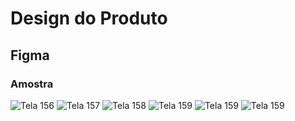 # Design do Produto


## Figma

### Amostra

<div
  style={{
    display: "grid",
    gridTemplateColumns: "repeat(auto-fill, minmax(200px, 1fr))",
    gap: "16px",
    alignItems: "center",
  }}
>
  <Image src="/tela_156.svg" alt="Tela 156" width={300} height={300} />
  <Image src="/tela_157.svg" alt="Tela 157" width={300} height={300} />
  <Image src="/tela_158.svg" alt="Tela 158" width={300} height={300} />
  <Image src="/tela_159.svg" alt="Tela 159" width={300} height={300} />
  <Image src="/tela_160.svg" alt="Tela 159" width={300} height={300} />
  <Image src="/tela_161.svg" alt="Tela 159" width={300} height={300} />
</div>

